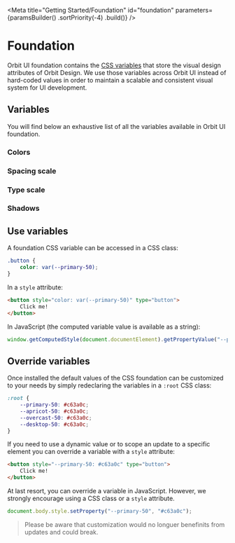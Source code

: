 
<Meta
    title="Getting Started/Foundation"
    id="foundation"
    parameters={paramsBuilder()
        .sortPriority(-4)
        .build()}
/>

# Foundation

Orbit UI foundation contains the [CSS variables](https://developer.mozilla.org/en-US/docs/Web/CSS/Using_CSS_custom_properties) that store the visual design attributes of Orbit Design. We use those variables across Orbit UI instead of hard-coded values in order to maintain a scalable and consistent visual system for UI development.

## Variables

You will find below an exhaustive list of all the variables available in Orbit UI foundation.

### Colors

<FoundationFile relativeFilePath="/core/colors/brand.css" />
<FoundationFile relativeFilePath="/core/colors/ui.css" />
<FoundationFile relativeFilePath="/core/colors/primary.css" />
<FoundationFile relativeFilePath="/themes/apricot.css" />
<FoundationFile relativeFilePath="/themes/overcast.css" />
<FoundationFile relativeFilePath="/themes/desktop.css" />

### Spacing scale

<FoundationFile relativeFilePath="/core/spacing-scale.css" />

### Type scale

<FoundationFile relativeFilePath="/core/type-scale.css" />

### Shadows

<FoundationFile relativeFilePath="/core/shadows.css" />

## Use variables

A foundation CSS variable can be accessed in a CSS class:

```css dark
.button {
    color: var(--primary-50);
}
```

In a `style` attribute:

```html dark
<button style="color: var(--primary-50)" type="button">
    Click me!
</button>
```

In JavaScript (the computed variable value is available as a string):

```javascript dark
window.getComputedStyle(document.documentElement).getPropertyValue("--primary-50");
```

## Override variables

Once installed the default values of the CSS foundation can be customized to your needs by simply redeclaring the variables in a `:root` CSS class:

```css dark
:root {
    --primary-50: #c63a0c;
    --apricot-50: #c63a0c;
    --overcast-50: #c63a0c;
    --desktop-50: #c63a0c;
}
```

If you need to use a dynamic value or to scope an update to a specific element you can override a variable with a `style` attribute:

```html dark
<button style="--primary-50: #c63a0c" type="button">
    Click me!
</button>
```

At last resort, you can override a variable in JavaScript. However, we strongly encourage using a CSS class or a `style` attribute.

```javascript dark
document.body.style.setProperty("--primary-50", "#c63a0c");
```

> Please be aware that customization would no longuer benefinits from updates and could break.
